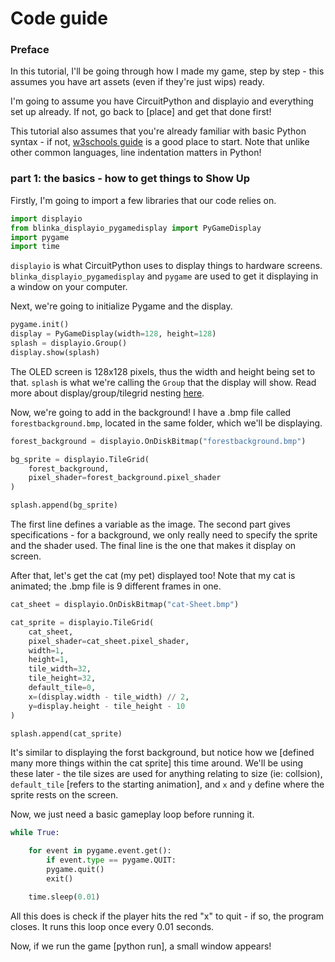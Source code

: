 # Code guide

### Preface

In this tutorial, I'll be going through how I made my game, step by step - this assumes you have art assets (even if they're just wips) ready. 

I'm going to assume you have CircuitPython and displayio and everything set up already. If not, go back to [place] and get that done first!

This tutorial also assumes that you're already familiar with basic Python syntax - if not, [w3schools guide](https://www.w3schools.com/python/python_syntax.asp) is a good place to start. Note that unlike other common languages, line indentation matters in Python!
### part 1: the basics - how to get things to Show Up

Firstly, I'm going to import a few libraries that our code relies on. 

```python
import displayio
from blinka_displayio_pygamedisplay import PyGameDisplay
import pygame
import time
```

`displayio` is what CircuitPython uses to display things to hardware screens. `blinka_displayio_pygamedisplay` and `pygame` are used to get it displaying in a window on your computer. 

Next, we're going to initialize Pygame and the display. 

```python
pygame.init()
display = PyGameDisplay(width=128, height=128)
splash = displayio.Group()
display.show(splash)
```

The OLED screen is 128x128 pixels, thus the width and height being set to that. `splash` is what we're calling the `Group` that the display will show. Read more about display/group/tilegrid nesting [here](https://learn.adafruit.com/circuitpython-display-support-using-displayio/library-overview). 

Now, we're going to add in the background! I have a .bmp file called `forestbackground.bmp`, located in the same folder, which we'll be displaying.

```python
forest_background = displayio.OnDiskBitmap("forestbackground.bmp")

bg_sprite = displayio.TileGrid(
	forest_background, 
	pixel_shader=forest_background.pixel_shader
)

splash.append(bg_sprite)
```

The first line defines a variable as the image. The second part gives specifications -  for a background, we only really need to specify the sprite and the shader used. The final line is the one that makes it display on screen.

After that, let's get the cat (my pet) displayed too! Note that my cat is animated; the .bmp file is 9 different frames in one.

```python
cat_sheet = displayio.OnDiskBitmap("cat-Sheet.bmp")

cat_sprite = displayio.TileGrid(
	cat_sheet,
	pixel_shader=cat_sheet.pixel_shader,
	width=1,
	height=1,
	tile_width=32,
	tile_height=32,
	default_tile=0,
	x=(display.width - tile_width) // 2,
	y=display.height - tile_height - 10
)

splash.append(cat_sprite)
```

It's similar to displaying the forst background, but notice how we [defined many more things within the cat sprite] this time around. We'll be using these later - the tile sizes are used for anything relating to size (ie: collsion), `default_tile` [refers to the starting animation], and `x` and `y` define where the sprite rests on the screen. 

Now, we just need a basic gameplay loop before running it.

```python
while True:

	for event in pygame.event.get():
		if event.type == pygame.QUIT:
		pygame.quit()
		exit()

	time.sleep(0.01)
```

All this does is check if the player hits the red "x" to quit - if so, the program closes. It runs this loop once every 0.01 seconds.

Now, if we run the game [python run], a small window appears! 
